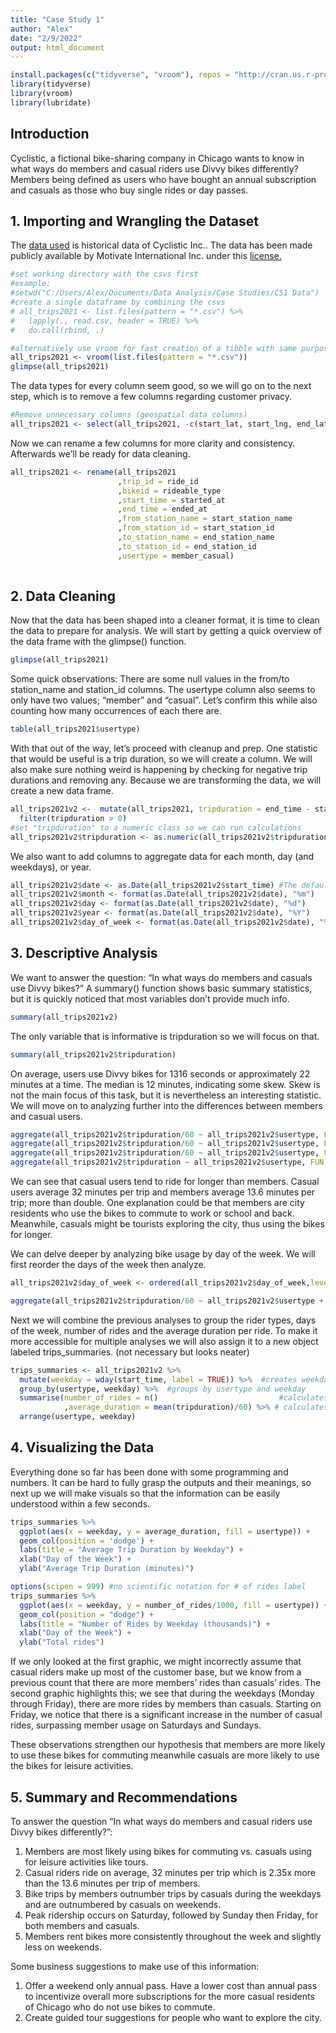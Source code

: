 ```yaml
---
title: "Case Study 1"
author: "Alex"
date: "2/9/2022"
output: html_document
---
```


```r
install.packages(c("tidyverse", "vroom"), repos = "http://cran.us.r-project.org")
library(tidyverse)
library(vroom)
library(lubridate)
```
## Introduction

Cyclistic, a fictional bike-sharing company in Chicago wants to know in what ways do members and casual riders use Divvy bikes differently? Members being defined as users who have bought an annual subscription and casuals as those who buy single rides or day passes. 

## 1. Importing and Wrangling the Dataset

The [data used](https://divvy-tripdata.s3.amazonaws.com/index.html) is historical data of Cyclistic Inc.. The data has been made publicly available by Motivate International Inc. under this [license.](https://ride.divvybikes.com/data-license-agreement) 


```r
#set working directory with the csvs first
#example:
#setwd("C:/Users/Alex/Documents/Data Analysis/Case Studies/CS1 Data")
#create a single dataframe by combining the csvs
# all_trips2021 <- list.files(pattern = "*.csv") %>% 
#   lapply(., read.csv, header = TRUE) %>% 
#   do.call(rbind, .)

#alternatively use vroom for fast creation of a tibble with same purpose as above
all_trips2021 <- vroom(list.files(pattern = "*.csv"))
glimpse(all_trips2021)
```
The data types for every column seem good, so we will go on to the next step, which is to remove a few columns regarding customer privacy. 

``` r
#Remove unnecessary columns (geospatial data columns)
all_trips2021 <- select(all_trips2021, -c(start_lat, start_lng, end_lat, end_lng))
```

Now we can rename a few columns for more clarity and consistency. Afterwards we'll be ready for data cleaning. 
```r
all_trips2021 <- rename(all_trips2021
                        ,trip_id = ride_id
                        ,bikeid = rideable_type
                        ,start_time = started_at
                        ,end_time = ended_at
                        ,from_station_name = start_station_name
                        ,from_station_id = start_station_id
                        ,to_station_name = end_station_name
                        ,to_station_id = end_station_id
                        ,usertype = member_casual)
                      
```

## 2. Data Cleaning

Now that the data has been shaped into a cleaner format, it is time to clean the data to prepare for analysis. We will start by getting a quick overview of the data frame with the glimpse() function.

```r
glimpse(all_trips2021)
```

Some quick observations: There are some null values in the from/to station_name and station_id columns. The usertype column also seems to only have two values; "member" and "casual". Let's confirm this while also counting how many occurrences of each there are.

```r
table(all_trips2021$usertype)
```

With that out of the way, let's proceed with cleanup and prep. One statistic that would be useful is a trip duration, so we will create a column. We will also make sure nothing weird is happening by checking for negative trip durations and removing any. Because we are transforming the data, we will create a new data frame.

```r
all_trips2021v2 <-  mutate(all_trips2021, tripduration = end_time - start_time) %>% 
  filter(tripduration > 0)
#set "tripduration" to a numeric class so we can run calculations
all_trips2021v2$tripduration <- as.numeric(all_trips2021v2$tripduration)
```

We also want to add columns to aggregate data for each month, day (and weekdays), or year. 

```r
all_trips2021v2$date <- as.Date(all_trips2021v2$start_time) #The default format is yyyy-mm-dd
all_trips2021v2$month <- format(as.Date(all_trips2021v2$date), "%m")
all_trips2021v2$day <- format(as.Date(all_trips2021v2$date), "%d")
all_trips2021v2$year <- format(as.Date(all_trips2021v2$date), "%Y")
all_trips2021v2$day_of_week <- format(as.Date(all_trips2021v2$date), "%A")
```

## 3. Descriptive Analysis

We want to answer the question: "In what ways do members and casuals use Divvy bikes?"
A summary() function shows basic summary statistics, but it is quickly noticed that most variables don't provide much info.

```r
summary(all_trips2021v2)
```
The only variable that is informative is tripduration so we will focus on that.

```r
summary(all_trips2021v2$tripduration)
```
On average, users use Divvy bikes for 1316 seconds or approximately 22 minutes at a time. The median is 12 minutes, indicating some skew. Skew is not the main focus of this task, but it is nevertheless an interesting statistic. We will move on to analyzing further into the differences between members and casual users.

```r
aggregate(all_trips2021v2$tripduration/60 ~ all_trips2021v2$usertype, FUN = mean)
aggregate(all_trips2021v2$tripduration/60 ~ all_trips2021v2$usertype, FUN = median)
aggregate(all_trips2021v2$tripduration/60 ~ all_trips2021v2$usertype, FUN = max)
aggregate(all_trips2021v2$tripduration ~ all_trips2021v2$usertype, FUN = min)
```
We can see that casual users tend to ride for longer than members. Casual users average 32 minutes per trip and members average 13.6 minutes per trip; more than double. One explanation could be that members are city residents who use the bikes to commute to work or school and back. Meanwhile, casuals might be tourists exploring the city, thus using the bikes for longer.

We can delve deeper by analyzing bike usage by day of the week. We will first reorder the days of the week then analyze.

```r
all_trips2021v2$day_of_week <- ordered(all_trips2021v2$day_of_week,levels=c("Sunday",  "Monday", "Tuesday", "Wednesday", "Thursday", "Friday", "Saturday"))

aggregate(all_trips2021v2$tripduration/60 ~ all_trips2021v2$usertype + all_trips2021v2$day_of_week, FUN = mean)
```

Next we will combine the previous analyses to group the rider types, days of the week, number of rides and the average duration per ride. To make it more accessible for multiple analyses we will also assign it to a new object labeled trips_summaries. (not necessary but looks neater)

```r
trips_summaries <- all_trips2021v2 %>% 
  mutate(weekday = wday(start_time, label = TRUE)) %>%  #creates weekday field using wday()
  group_by(usertype, weekday) %>%  #groups by usertype and weekday
  summarise(number_of_rides = n()							#calculates the number of rides and average duration 
            ,average_duration = mean(tripduration)/60) %>% # calculates the average duration
  arrange(usertype, weekday)							
```

## 4. Visualizing the Data

Everything done so far has been done with some programming and numbers. It can be hard to fully grasp the outputs and their meanings, so next up we will make visuals so that the information can be easily understood within a few seconds. 

```r
trips_summaries %>% 
  ggplot(aes(x = weekday, y = average_duration, fill = usertype)) +
  geom_col(position = 'dodge') +
  labs(title = "Average Trip Duration by Weekday") +
  xlab("Day of the Week") +
  ylab("Average Trip Duration (minutes)")
```

```r
options(scipen = 999) #no scientific notation for # of rides label
trips_summaries %>% 
  ggplot(aes(x = weekday, y = number_of_rides/1000, fill = usertype)) +
  geom_col(position = "dodge") +
  labs(title = "Number of Rides by Weekday (thousands)") +
  xlab("Day of the Week") +
  ylab("Total rides")
```

If we only looked at the first graphic, we might incorrectly assume that casual riders make up most of the customer base, but we know from a previous count that there are more members' rides than casuals' rides. The second graphic highlights this; we see that during the weekdays (Monday through Friday), there are more rides by members than casuals. Starting on Friday, we notice that there is a significant increase in the number of casual rides, surpassing member usage on Saturdays and Sundays.

These observations strengthen our hypothesis that members are more likely to use these bikes for commuting meanwhile casuals are more likely to use the bikes for leisure activities. 

## 5. Summary and Recommendations

To answer the question "In what ways do members and casual riders use Divvy bikes differently?":

1. Members are most likely using bikes for commuting vs. casuals using for leisure activities like tours.
2. Casual riders ride on average, 32 minutes per trip which is 2.35x more than the 13.6 minutes per trip      of members.
3. Bike trips by members outnumber trips by casuals during the weekdays and are outnumbered by casuals on     weekends.
4. Peak ridership occurs on Saturday, followed by Sunday then Friday, for both members and casuals. 
5. Members rent bikes more consistently throughout the week and slightly less on weekends.

Some business suggestions to make use of this information:

1. Offer a weekend only annual pass. Have a lower cost than annual pass to incentivize overall more subscriptions    for the more casual residents of Chicago who do not use bikes to commute.
2. Create guided tour suggestions for people who want to explore the city. 


    
